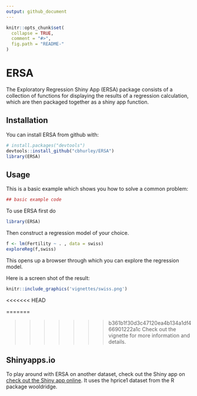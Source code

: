 ```yaml
---
output: github_document
---
```


<!-- README.md is generated from README.Rmd. Please edit that file -->

```r
knitr::opts_chunk$set(
  collapse = TRUE,
  comment = "#>",
  fig.path = "README-"
)
```

# ERSA

The Exploratory Regression Shiny App (ERSA) package consists of a collection of functions for displaying the
results of a regression calculation, which are then packaged together as a shiny app function.


## Installation

You can install ERSA from github with:

```r
# install.packages("devtools")
devtools::install_github("cbhurley/ERSA")
library(ERSA)
```

## Usage

This is a basic example which shows you how to solve a common problem:

```r
## basic example code
```

To use ERSA first do
```r
library(ERSA)
```
Then construct a regression model of your choice.
```r
f <- lm(Fertility ~ . , data = swiss)
exploreReg(f,swiss)
```
This opens up a browser through which you can explore the regression model.

Here is a screen shot of the result:

```r
knitr::include_graphics('vignettes/swiss.png')
```
<<<<<<< HEAD
   
=======

>>>>>>> b361b1f30d3c47120ea4b134a1df466901222a1c
Check out the vignette for more information and details.

## Shinyapps.io
To play around with ERSA on another dataset, check out the Shiny app on
[check out the Shiny app online](https://mustat.shinyapps.io/ERSAv1/).
 It uses the hprice1 dataset from the R package wooldridge.

